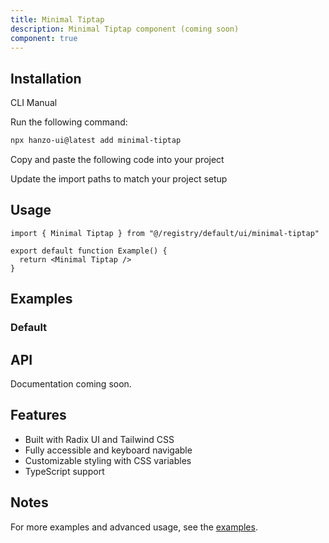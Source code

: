 ```yaml
---
title: Minimal Tiptap
description: Minimal Tiptap component (coming soon)
component: true
---
```


<ComponentPreview name="minimal-tiptap-demo" />

## Installation

<Tabs defaultValue="cli">

<TabsList>
  <TabsTrigger value="cli">CLI</TabsTrigger>
  <TabsTrigger value="manual">Manual</TabsTrigger>
</TabsList>

<TabsContent value="cli">

<Steps>

<Step>Run the following command:</Step>

```bash
npx hanzo-ui@latest add minimal-tiptap
```

</Steps>

</TabsContent>

<TabsContent value="manual">

<Steps>

<Step>Copy and paste the following code into your project</Step>

<ComponentSource name="minimal-tiptap" />

<Step>Update the import paths to match your project setup</Step>

</Steps>

</TabsContent>

</Tabs>

## Usage

```tsx
import { Minimal Tiptap } from "@/registry/default/ui/minimal-tiptap"

export default function Example() {
  return <Minimal Tiptap />
}
```

## Examples

### Default

<ComponentPreview name="minimal-tiptap-demo" />

## API

Documentation coming soon.

## Features

- Built with Radix UI and Tailwind CSS
- Fully accessible and keyboard navigable  
- Customizable styling with CSS variables
- TypeScript support

## Notes

For more examples and advanced usage, see the [examples](/examples).
